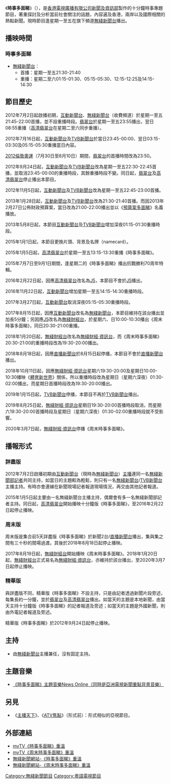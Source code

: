 {{In-progress TV show}}
{{電視節目信息框
| 顏色       = TVB News
| 名稱       = 時事多面睇<br/>{{lang|en|A Closer Look}}
| 原名       =
| 圖片       = [[File:TVB_A_Closer_Look.jpg|300px]]
| 圖說       = 
| 類型       = 新聞資訊節目
| 原創       = 
| 發展       = 
| 導演       = 
| 主持       = [[無綫新聞台|無綫新聞台]][[無綫新聞台#現任主播|主播]]及[[無綫新聞|無綫新聞部]][[無綫新聞#新聞部員工|記者]]
| 演出       = 
| 配音       = 
| 旁白       = 
| 國家       = 
| 地區       = {{HKG}}
| 語言       = [[粵語|粵語]]
| 季數       = 
| 系列數     = 
| 集數       = 
| 每集列表   = 
| 執行製片   = 
| 製片人     = [[電視廣播有限公司|電視廣播有限公司]][[無綫新聞|新聞及資訊部]]
| 監製       = 
| 副製片人   = 
| 共同製片人 = 
| 編審       = 
| 剪輯       = 
| 外景       = 
| 機位       = 
| 每集長     = 約13分鐘（[[無綫新聞台|無綫新聞台]]/[[TVB新聞台|TVB新聞台]]）<br/>約30分鐘（[[無綫財經·資訊台|無綫財經·資訊台]]）
| 頻道       =  
| 電視網     = [[無綫新聞台|無綫新聞台]]、[[無綫財經·資訊台|無綫財經·資訊台]]
| 電視臺     = 
| 視頻制式   = {{lang|en|HDTV 1080i}}
| 音頻制式   = [[立體聲|立體聲]]
| 首播國家   = 
| 首播地區   = {{HKG}}
| 開始       = [[翡翠台|翡翠台]]、[[高清翡翠台|高清翡翠台]]：<br/>2012年7月2日－9月21日<br/>[[無綫新聞台|無綫新聞台]]<br/>2012年7月2日－<br/>[[TVB新聞台|TVB新聞台]]：<br/>2012年7月2日－2019年1月14日<br/>[[直播新聞台|直播新聞台]]：<br/>2012年7月2日－2018年8月12日<br/>[[高清翡翠台|高清翡翠台]]：<br/>2015年1月5日－2016年2月19日<br/>[[無綫財經·資訊台|無綫財經台]]／[[無綫財經·資訊台|無綫財經·資訊台]]：<br/>2017年8月19日
| 結束       = 2020年2月29日
| 晚於       = 
| 早於       = 
| 相關節目   =
| 中國大陸名稱 = 
| 臺灣名稱     = 
| 港澳名稱     = 
| 馬新名稱     = 
| 官方網站     =  http://news.tvb.com/programmes/closerlook 時事多面睇 官方網站]<br/>[http://news.tvb.com/programmes/weekendcloserlook 周末時事多面睇
| imdb_id=
| tv_com_id=
}}

《'''時事多面睇'''》（{{lang-en|'''A Closer Look'''}}），是[[香港|香港]][[電視廣播有限公司|電視廣播有限公司]][[無綫新聞|新聞及資訊部]]製作的十分鐘時事專題節目，著重探討及分析當前社會關注的話題，內容遍及香港，兩岸以及國際相關的熱點新聞。現時節目逢星期一至五在旗下頻道[[無綫新聞台|無綫新聞台]]播出。

==播映時間==
===時事多面睇===
*[[無綫新聞台|無綫新聞台]]：
**首播：星期一至五21:30-21:40
**重播：星期二至六01:15-01:30、05:15-05:30、12:15-12:25及14:15-14:30

==節目歷史==
2012年7月2日起啟播初期，[[無綫新聞台|互動新聞台]]、[[TVB新聞台|無綫新聞台]]（收費頻道）於星期一至五21:45-22:00首播，並不設重播時段。[[翡翠台|翡翠台]]於星期一至五23:55播出，翌日08:55重播（[[高清翡翠台|高清翡翠台]]在星期二至六同步重播）。

2012年7月16日起，[[無綫新聞台|互動新聞台]]及[[TVB新聞台|TVB新聞台]]於當日23:45-00:00、翌日03:15-03:30及05:15-05:30重播當日內容。

[[2012年夏季奧林匹克運動會|2012倫敦奧運]]（7月30日至8月10日）期間，[[翡翠台|翡翠台]]的首播時間改為23:50。

2012年9月24日起，[[無綫新聞台|互動新聞台]]及[[TVB新聞台|TVB新聞台]]改為星期一至五22:30-22:45首播，並取消23:45-00:00的重播時段，其餘重播時段不變。同日起，[[翡翠台|翡翠台]]及[[高清翡翠台|高清翡翠台]]停止播出本節目。

2012年11月5日起，[[無綫新聞台|互動新聞台]]及[[TVB新聞台|TVB新聞台]]改為星期一至五22:45-23:00首播。

2013年1月28日起，[[無綫新聞台|互動新聞台]]及[[TVB新聞台|TVB新聞台]]改為21:30-21:40首播。而因2013年2月27日公佈財政預算案，當日改為21:00-22:00播出並以《[[預算案多面睇|預算案多面睇]]》名義播放。

2013年5月8日起，本節目[[無綫新聞台|互動新聞台]]及[[TVB新聞台|TVB新聞台]]增加深夜01:15-01:30重播時段。

2015年1月1日起，本節目更換片頭、背景及名牌（namecard）。

2015年1月5日起，[[高清翡翠台|高清翡翠台]]於星期一至五13:15-13:30重播《時事多面睇》。

2015年7月7日至9月1日期間，逢星期二的《時事多面睇》播出抗戰勝利70周年特輯。

2016年2月22日起，因應[[高清翡翠台|高清翡翠台]]改名為[[J5|J5]]，本節目不會於[[J5|J5]]播出。

2016年11月22日起，[[無綫新聞台|互動新聞台]]增加星期一至五14:15-14:30重播時段。

2017年3月27日起，[[無綫新聞台|互動新聞台]]取消深夜05:15-05:30重播時段。

2017年8月15日起，因應[[互動新聞台|互動新聞台]]改名為[[無綫新聞台|無綫新聞台]]，本節目維持在該台播出並加長5分鐘；另因應[[J5|J5]]改名為[[無綫財經台|無綫財經台]]，於星期六、日10:00-10:30播出《周末時事多面睇》，同日20:30-21:00重播。

2018年1月20日起，[[無綫財經台|無綫財經台]]改名為[[無綫財經·資訊台|無綫財經·資訊台]]，而《周末時事多面睇》20:30-21:00的重播時段改為19:30-20:00播出。

2018年8月18日起，因應[[直播新聞台|直播新聞台]]於8月15日起停播，本節目不會於[[直播新聞台|直播新聞台]]播出。

2018年10月11日起，因應[[無綫財經·資訊台|無綫財經·資訊台]]星期六19:30-20:00及星期日10:00-10:30播映《[[體育新世界|體育新世界]]》關係，所以重播時段改為星期日（星期六深夜）01:30-02:00播出，而星期日首播時段改為19:30-20:00播出。

2019年1月15日起，[[TVB新聞台|TVB新聞台]]停播，本節目不再於[[TVB新聞台|TVB新聞台]]播出。

2019年8月25日起，[[無綫財經·資訊台|無綫財經·資訊台]]星期日19:30-20:00首播時段取消，而星期六19:30-20:00首播時段及星期日（星期六深夜）01:30-02:00重播時段就不受影響。

2020年3月7日起，[[無綫財經·資訊台|無綫財經·資訊台]]停播《周末時事多面睇》。 

==播報形式==
===詳盡版===
2012年7月2日啟播初期由[[無綫新聞台|互動新聞台]]（現時為[[無綫新聞台|無綫新聞台]]）[[無綫新聞台#現任主播|主播]]連同一名[[無綫新聞|無綫新聞部]][[無綫新聞#新聞部員工|記者]]共同主持，如當日的主題較為輕鬆，則只有一名[[無綫新聞台|無綫新聞台]]/[[TVB新聞台|TVB新聞台]]主播主持。有時亦會連線在新聞現場記者報道現場情況，再交由其他記者報道。

2015年1月5日起主要由一名無綫新聞台主播主持，偶爾會有多一名無綫新聞部記者主持。同日起，[[高清翡翠台|高清翡翠台]]開始播映十分鐘版《時事多面睇》，至2016年2月22日起停止播映。 

===周末版===
周末版是集合前5天詳盡版《時事多面睇》於新聞2台/[[直播新聞台|直播新聞台]]播出，集與集之間有三十秒的間場過渡。其後於2018年8月18日起停止播映。

2017年8月19日起，[[無綫財經台|無綫財經台]]開始播映《周末時事多面睇》。2018年1月20日起，[[無綫財經台|無綫財經台]]正式易名為[[無綫財經·資訊台|無綫財經·資訊台]]，亦維持於該台播出，至2020年3月7日起停止播映。

===精華版===
與詳盡版不同，精華版《時事多面睇》不設主持，只是由記者透過新聞片段旁述，每集長約一分鐘，並於[[翡翠台|翡翠台]]及[[高清翡翠台|高清翡翠台]]播出。如當天的主題是本地新聞，由當天主持十分鐘版《時事多面睇》的記者報道及旁述；如當天的主題是外國新聞，則由外電記者報道及旁述。

精華版《時事多面睇》於2012年9月24日起停止播映。 

==主持==
*由[[無綫新聞台|無綫新聞台]]主播兼任，沒有固定主持。

==主題音樂==
*[http://www.youtube.com/watch?v=0WNsV3hz82c 《時事多面睇》主題音樂News Online（同時是亞洲電視新聞重點背景音樂）] {{Wayback|url=http://www.youtube.com/watch?v=0WNsV3hz82c |date=20160409074111 }}

==另見==
*《[[主播天下|主播天下]]》、《[[ATV焦點|ATV焦點]]》（形式前）：形式相似的亞視節目。

==外部連結==
*[http://mytv.tvb.com/news/closerlook myTV《時事多面睇》重溫]{{dead link|date=2018年3月 |bot=InternetArchiveBot |fix-attempted=yes }}
*[http://mytv.tvb.com/news/weekendcloserlook myTV《周末時事多面睇》重溫]{{dead link|date=2018年7月 |bot=InternetArchiveBot |fix-attempted=yes }}
*[http://news.tvb.com/programmes/closerlook 無綫新聞網站-《時事多面睇》重溫] {{Wayback|url=http://news.tvb.com/programmes/closerlook |date=20181231031500 }}
*[http://news.tvb.com/programmes/weekendcloserlook 無綫新聞網站-《周末時事多面睇》重溫] {{Wayback|url=http://news.tvb.com/programmes/weekendcloserlook |date=20200127151923 }}

{{無綫電視新聞節目}}
[[Category:無綫新聞節目|Category:無綫新聞節目]]
[[Category:粵語電視節目|Category:粵語電視節目]]